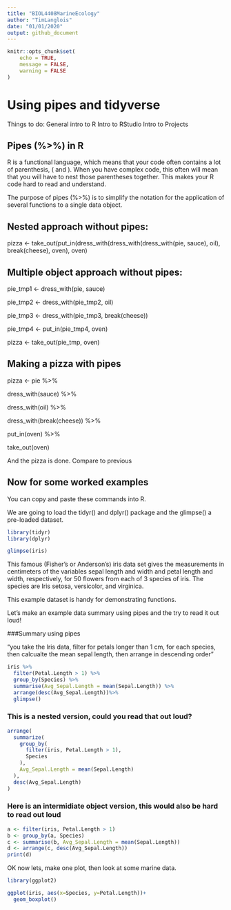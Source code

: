 ```yaml
---
title: "BIOL4408MarineEcology"
author: "TimLanglois"
date: "01/01/2020"
output: github_document
---
```


```r
knitr::opts_chunk$set(
	echo = TRUE,
	message = FALSE,
	warning = FALSE
)
```

# Using pipes and tidyverse

Things to do:
General intro to R
Intro to RStudio
Intro to Projects


## Pipes (%>%) in R

R is a functional language, which means that your code often contains a lot of parenthesis, ( and ). When you have complex code, this often will mean that you will have to nest those parentheses together. This makes your R code hard to read and understand.

The purpose of pipes (%>%) is to simplify the notation for the application of several functions to a single data object.



## Nested approach without pipes:

pizza <- take_out(put_in(dress_with(dress_with(dress_with(pie, sauce), oil), break(cheese), oven), oven)


## Multiple object approach without pipes:

pie_tmp1 <- dress_with(pie, sauce)

pie_tmp2 <- dress_with(pie_tmp2, oil)

pie_tmp3 <- dress_with(pie_tmp3, break(cheese))

pie_tmp4 <- put_in(pie_tmp4, oven)

pizza <- take_out(pie_tmp, oven)


## Making a pizza with pipes

pizza <- pie %>%

  dress_with(sauce) %>%
  
  dress_with(oil) %>%
  
  dress_with(break(cheese)) %>%
  
  put_in(oven) %>%
  
  take_out(oven)


And the pizza is done. Compare to previous
 

## Now for some worked examples

You can copy and paste these commands into R.

We are going to load the tidyr() and dplyr() package and the glimpse() a pre-loaded dataset.


```r
library(tidyr)
library(dplyr)

glimpse(iris)
```


This famous (Fisher's or Anderson's) iris data set gives the measurements in centimeters of the variables sepal length and width and petal length and width, respectively, for 50 flowers from each of 3 species of iris. The species are Iris setosa, versicolor, and virginica.

This example dataset is handy for demonstrating functions.


Let's make an example data summary using pipes and the try to read it out loud!

###Summary using pipes

"you take the Iris data, 
 filter for petals longer than 1 cm,
 for each species, then calcualte the mean sepal length,
 then arrange in descending order"

```r
iris %>%
  filter(Petal.Length > 1) %>%
  group_by(Species) %>%
  summarise(Avg_Sepal.Length = mean(Sepal.Length)) %>%
  arrange(desc(Avg_Sepal.Length))%>%
  glimpse()
```


### This is a nested version, could you read that out loud?

```r
arrange(
  summarize(
    group_by(
      filter(iris, Petal.Length > 1),
      Species
    ),
    Avg_Sepal.Length = mean(Sepal.Length)
  ),
  desc(Avg_Sepal.Length)
)
```


### Here is an intermidiate object version, this would also be hard to read out loud

```r
a <- filter(iris, Petal.Length > 1)
b <- group_by(a, Species)
c <- summarise(b, Avg_Sepal.Length = mean(Sepal.Length))
d <- arrange(c, desc(Avg_Sepal.Length))
print(d)
```


OK now lets, make one plot, then look at some marine data.

```r
library(ggplot2)

ggplot(iris, aes(x=Species, y=Petal.Length))+
  geom_boxplot()

```

